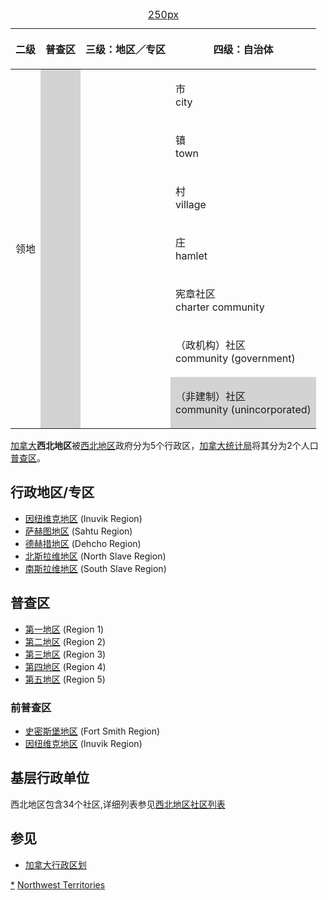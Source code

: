 {{Link style|time=2015-12-12T05:12:00+00:00}}
{| class="wikitable" style="float:right; font-size:80%;"
|+[[文件:Northwest_Territories_municipalities.png|250px]]
|-
! 二级
! 普查区
! 三级：地区／专区
! 四级：自治体
|-
| rowspan="7" | 领地
| style="background:lightgray" rowspan="7" | {{font color|grey|普查区<br>census division}}
| rowspan="7" | {{font color|grey|地区／专区<br>region}}
| 市<br>city
|-
| 镇<br>town
|-
| 村<br>village
|-
| 庄<br>hamlet
|-
| 宪章社区<br>charter community
|-
| （政机构）社区<br>community (government)
|-
| style="background:lightgray" | （非建制）社区<br>community (unincorporated)
|}
[[加拿大|加拿大]]'''西北地区'''被[[西北地区|西北地区]]政府分为5个行政区，[[加拿大统计局|加拿大统计局]]将其分为2个人口[[普查区|普查区]]。

==行政地区/专区==
* [[因纽维克地区|因纽维克地区]] (Inuvik Region)
* [[萨赫图地区|萨赫图地区]] (Sahtu Region)
* [[德赫措地区|德赫措地区]] (Dehcho Region)
* [[北斯拉维地区|北斯拉维地区]] (North Slave Region)
* [[南斯拉维地区|南斯拉维地区]] (South Slave Region)

==普查区==
* [[第一地区_(西北地区)|第一地区]] (Region 1)
* [[第二地区_(西北地区)|第二地区]] (Region 2)
* [[第三地区_(西北地区)|第三地区]] (Region 3)
* [[第四地区_(西北地区)|第四地区]] (Region 4)
* [[第五地区_(西北地区)|第五地区]] (Region 5)

===前普查区===
*[[史密斯堡地区|史密斯堡地区]] (Fort Smith Region)
*[[因纽维克地区|因纽维克地区]] (Inuvik Region)

==基层行政单位==
{{main|西北地区社区列表}}
西北地区包含34个社区,详细列表参见[[:en:List_of_communities_in_the_Northwest_Territories|西北地区社区列表]]

==参见==
*[[加拿大行政区划|加拿大行政区划]]

{{加拿大题目|行政区划}}

[[Category:西北地區行政區劃|*]]
[[Category:加拿大各地行政區劃|Northwest Territories]]